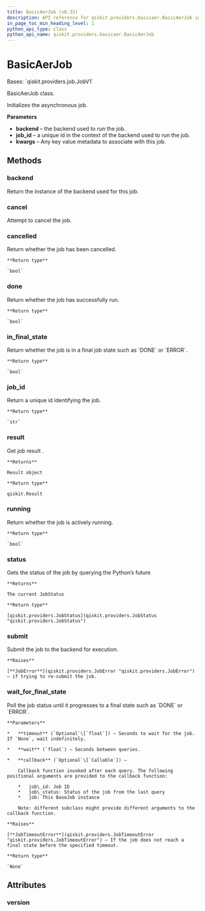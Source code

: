 ```yaml
---
title: BasicAerJob (v0.33)
description: API reference for qiskit.providers.basicaer.BasicAerJob in qiskit v0.33
in_page_toc_min_heading_level: 1
python_api_type: class
python_api_name: qiskit.providers.basicaer.BasicAerJob
---
```


# BasicAerJob

<Class id="qiskit.providers.basicaer.BasicAerJob" isDedicatedPage={true} github="https://github.com/qiskit/qiskit/tree/stable/0.19/qiskit/providers/basicaer/basicaerjob.py" signature="BasicAerJob(backend, job_id, result)" modifiers="class">
  Bases: `qiskit.providers.job.JobV1`

  BasicAerJob class.

  Initializes the asynchronous job.

  **Parameters**

  *   **backend** – the backend used to run the job.
  *   **job\_id** – a unique id in the context of the backend used to run the job.
  *   **kwargs** – Any key value metadata to associate with this job.

  ## Methods

  <span id="qiskit-providers-basicaer-basicaerjob-backend" />

  ### backend

  <Function id="qiskit.providers.basicaer.BasicAerJob.backend" signature="BasicAerJob.backend()">
    Return the instance of the backend used for this job.
  </Function>

  <span id="qiskit-providers-basicaer-basicaerjob-cancel" />

  ### cancel

  <Function id="qiskit.providers.basicaer.BasicAerJob.cancel" signature="BasicAerJob.cancel()">
    Attempt to cancel the job.
  </Function>

  <span id="qiskit-providers-basicaer-basicaerjob-cancelled" />

  ### cancelled

  <Function id="qiskit.providers.basicaer.BasicAerJob.cancelled" signature="BasicAerJob.cancelled()">
    Return whether the job has been cancelled.

    **Return type**

    `bool`
  </Function>

  <span id="qiskit-providers-basicaer-basicaerjob-done" />

  ### done

  <Function id="qiskit.providers.basicaer.BasicAerJob.done" signature="BasicAerJob.done()">
    Return whether the job has successfully run.

    **Return type**

    `bool`
  </Function>

  <span id="qiskit-providers-basicaer-basicaerjob-in-final-state" />

  ### in\_final\_state

  <Function id="qiskit.providers.basicaer.BasicAerJob.in_final_state" signature="BasicAerJob.in_final_state()">
    Return whether the job is in a final job state such as `DONE` or `ERROR`.

    **Return type**

    `bool`
  </Function>

  <span id="qiskit-providers-basicaer-basicaerjob-job-id" />

  ### job\_id

  <Function id="qiskit.providers.basicaer.BasicAerJob.job_id" signature="BasicAerJob.job_id()">
    Return a unique id identifying the job.

    **Return type**

    `str`
  </Function>

  <span id="qiskit-providers-basicaer-basicaerjob-result" />

  ### result

  <Function id="qiskit.providers.basicaer.BasicAerJob.result" signature="BasicAerJob.result(timeout=None)">
    Get job result .

    **Returns**

    Result object

    **Return type**

    qiskit.Result
  </Function>

  <span id="qiskit-providers-basicaer-basicaerjob-running" />

  ### running

  <Function id="qiskit.providers.basicaer.BasicAerJob.running" signature="BasicAerJob.running()">
    Return whether the job is actively running.

    **Return type**

    `bool`
  </Function>

  <span id="qiskit-providers-basicaer-basicaerjob-status" />

  ### status

  <Function id="qiskit.providers.basicaer.BasicAerJob.status" signature="BasicAerJob.status()">
    Gets the status of the job by querying the Python’s future

    **Returns**

    The current JobStatus

    **Return type**

    [qiskit.providers.JobStatus](qiskit.providers.JobStatus "qiskit.providers.JobStatus")
  </Function>

  <span id="qiskit-providers-basicaer-basicaerjob-submit" />

  ### submit

  <Function id="qiskit.providers.basicaer.BasicAerJob.submit" signature="BasicAerJob.submit()">
    Submit the job to the backend for execution.

    **Raises**

    [**JobError**](qiskit.providers.JobError "qiskit.providers.JobError") – if trying to re-submit the job.
  </Function>

  <span id="qiskit-providers-basicaer-basicaerjob-wait-for-final-state" />

  ### wait\_for\_final\_state

  <Function id="qiskit.providers.basicaer.BasicAerJob.wait_for_final_state" signature="BasicAerJob.wait_for_final_state(timeout=None, wait=5, callback=None)">
    Poll the job status until it progresses to a final state such as `DONE` or `ERROR`.

    **Parameters**

    *   **timeout** (`Optional`\[`float`]) – Seconds to wait for the job. If `None`, wait indefinitely.

    *   **wait** (`float`) – Seconds between queries.

    *   **callback** (`Optional`\[`Callable`]) –

        Callback function invoked after each query. The following positional arguments are provided to the callback function:

        *   job\_id: Job ID
        *   job\_status: Status of the job from the last query
        *   job: This BaseJob instance

        Note: different subclass might provide different arguments to the callback function.

    **Raises**

    [**JobTimeoutError**](qiskit.providers.JobTimeoutError "qiskit.providers.JobTimeoutError") – If the job does not reach a final state before the specified timeout.

    **Return type**

    `None`
  </Function>

  ## Attributes

  ### version

  <Attribute id="qiskit.providers.basicaer.BasicAerJob.version" attributeValue="1" />
</Class>

